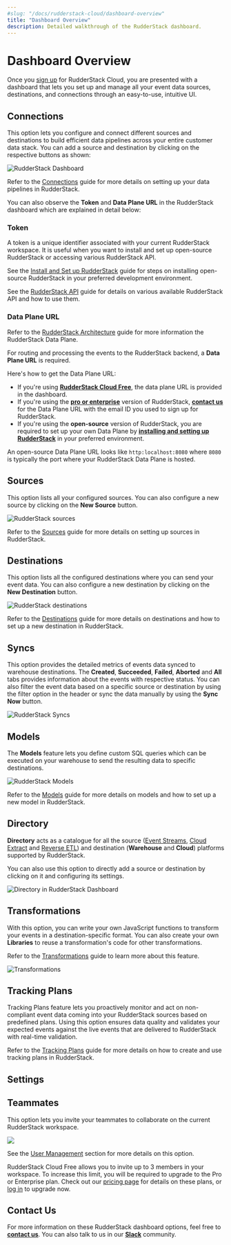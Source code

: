 ```yaml
---
#slug: "/docs/rudderstack-cloud/dashboard-overview"
title: "Dashboard Overview"
description: Detailed walkthrough of the RudderStack dashboard.
---
```


# Dashboard Overview

Once you [sign up](https://app.rudderstack.com/signup) for RudderStack Cloud, you are presented with a dashboard that lets you set up and manage all your event data sources, destinations, and connections through an easy-to-use, intuitive UI.

## Connections

This option lets you configure and connect different sources and destinations to build efficient data pipelines across your entire customer data stack. You can add a source and destination by clicking on the respective buttons as shown:

<img src="../assets/rs-cloud/connections-dashboard.png" alt="RudderStack Dashboard" />

<div class="infoBlock">

  Refer to the <a href="https://rudderstack.com/docs/rudderstack-cloud/connections/">Connections</a> guide for more details
  on setting up your data pipelines in RudderStack.
</div>

You can also observe the **Token** and **Data Plane URL** in the RudderStack dashboard which are explained in detail below:

### Token

A token is a unique identifier associated with your current RudderStack workspace. It is useful when you want to install and set up open-source RudderStack or accessing various RudderStack API.

<div class="infoBlock">

See the <a href="https://rudderstack.com/docs/get-started/installing-and-setting-up-rudderstack/">Install and Set up RudderStack</a> guide for steps on installing open-source RudderStack in your preferred development environment.

See the <a href="https://rudderstack.com/docs/rudderstack-api">RudderStack API</a> guide for details on various available RudderStack API and how to use them.

</div>

### Data Plane URL

<div class="infoBlock">

Refer to the <a href="https://rudderstack.com/docs/get-started/rudderstack-architecture/">RudderStack Architecture</a> guide for more information the RudderStack Data Plane.
</div>

For routing and processing the events to the RudderStack backend, a **Data Plane URL** is required. 

Here's how to get the Data Plane URL:

* If you're using [**RudderStack Cloud Free**](https://app.rudderlabs.com/signup?type=freetrial), the data plane URL is provided in the dashboard. 
* If you're using the [**pro or enterprise**](https://rudderstack.com/pricing) version of RudderStack, [**contact us**](https://rudderstack.com/join-rudderstack-slack-community) for the Data Plane URL with the email ID you used to sign up for RudderStack.
* If you're using the **open-source** version of RudderStack, you are required to set up your own Data Plane by [**installing and setting up RudderStack**](https://rudderstack.com/docs/get-started/installing-and-setting-up-rudderstack/) in your preferred environment. 

<div class="successBlock">

An open-source Data Plane URL looks like `http:localhost:8080` where `8080` is typically the port where your RudderStack Data Plane is hosted.  
</div>

## Sources

This option lists all your configured sources. You can also configure a new source by clicking on the **New Source** button.

<img src="../assets/rs-cloud/rudderstack-sources.png" alt="RudderStack sources" />

<div class="infoBlock">

  Refer to the <a href="https://rudderstack.com/docs/rudderstack-cloud/connections/">Sources</a> guide for more details
  on setting up sources in RudderStack.
</div>

## Destinations

This option lists all the configured destinations where you can send your event data. You can also configure a new destination by clicking on the **New Destination** button.

<img src="../assets/rs-cloud/destinations.png" alt="RudderStack destinations" />

<div class="infoBlock">

Refer to the <a href="https://rudderstack.com/docs/rudderstack-cloud/connections/">Destinations</a> guide for more details on destinations and how to set up a new destination in RudderStack.

</div>

## Syncs

This option provides the detailed metrics of events data synced to warehouse destinations. The **Created**, **Succeeded**, **Failed**, **Aborted** and **All** tabs provides information about the events with respective status. You can also filter the event data based on a specific source or destination by using the filter option in the header or sync the data manually by using the **Sync Now** button.

<img src="../assets/rs-cloud/syncs-dashboard.png" alt="RudderStack Syncs" />

## Models

The **Models** feature lets you define custom SQL queries which can be executed on your warehouse to send the resulting data to specific destinations.

<img src="../assets/warehouse-actions-sources/models-view-dashboard.png" alt="RudderStack Models" />

<div class="infoBlock">

Refer to the <a href="https://www.rudderstack.com/docs/reverse-etl/features/models/">Models</a> guide for more details on models and how to set up a new model in RudderStack.

</div>

## Directory

**Directory** acts as a catalogue for all the source ([Event Streams](https://rudderstack.com/docs/stream-sources/), [Cloud Extract](https://rudderstack.com/docs/cloud-extract-sources/) and [Reverse ETL](https://www.rudderstack.com/docs/reverse-etl/)) and destination (**Warehouse** and **Cloud**) platforms supported by RudderStack.

You can also use this option to directly add a source or destination by clicking on it and configuring its settings.

<img src="../assets/rs-cloud/directory.png" alt="Directory in RudderStack Dashboard" />

## Transformations

With this option, you can write your own JavaScript functions to transform your events in a destination-specific format. You can also create your own **Libraries** to reuse a transformation's code for other transformations.

<div class="infoBlock">

Refer to the <a href="https://rudderstack.com/docs/transformations/">Transformations</a> guide to learn more about this feature.
</div>

<img src="../assets/rs-cloud/transformations-dashboard.png" alt="Transformations" />

## Tracking Plans

Tracking Plans feature lets you proactively monitor and act on non-compliant event data coming into your RudderStack sources based on predefined plans. Using this option ensures data quality and validates your expected events against the live events that are delivered to RudderStack with real-time validation.

<div class="infoBlock">

Refer to the <a href="rudderstack.com/docs/data-governance/tracking-plans/">Tracking Plans</a> guide for more details on how to create and use tracking plans in RudderStack.

</div>

## Settings


## Teammates

This option lets you invite your teammates to collaborate on the current RudderStack workspace.

<!-- <img src="../../assets/7 (14).png" />-->

<img src="../../assets/7 (14).png" />

<div class="infoBlock">

See the <a href="https://rudderstack.com/docs/rudderstack-cloud/teammates/">User Management</a> section for more details on this option.

</div>

<div class="successBlock">

  RudderStack Cloud Free allows you to invite up to 3 members in your workspace.
  To increase this limit, you will be required to upgrade to the Pro or
  Enterprise plan. Check out our <a href="https://rudderstack.com/pricing/">pricing page</a> for details on
  these plans, or <a href="http://app.rudderstack.com/upgrade">log in</a> to upgrade now.
</div>

## Contact Us

For more information on these RudderStack dashboard options, feel free to [**contact us**](mailto:%20docs@rudderstack.com). You can also talk to us in our [**Slack**](https://rudderstack.com/join-rudderstack-slack-community) community.
